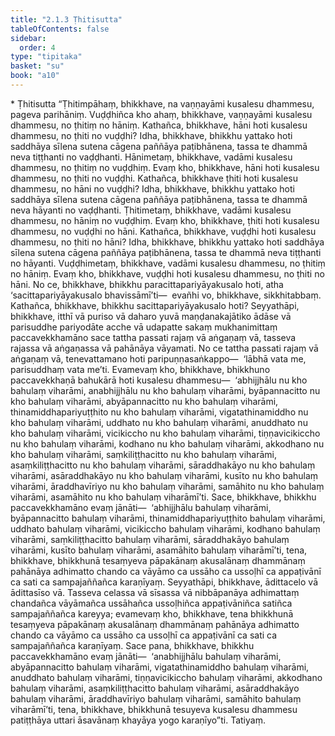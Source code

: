 ```yaml
---
title: "2.1.3 Ṭhitisutta"
tableOfContents: false
sidebar:
  order: 4
type: "tipitaka"
basket: "su"
book: "a10"
---
```



<DynamicBreadcrumb />

<Paragraph type="center" book="a10">
* Ṭhitisutta
</Paragraph>

<Division number="53" book="a10">

<Paragraph number="383" book="a10">
“Ṭhitimpāhaṃ, bhikkhave, na vaṇṇayāmi kusalesu dhammesu, pageva parihāniṃ. Vuḍḍhiñca kho ahaṃ, bhikkhave, vaṇṇayāmi kusalesu dhammesu, no ṭhitiṃ no hāniṃ.
</Paragraph>

<Paragraph number="384" book="a10">
Kathañca, bhikkhave, hāni hoti kusalesu dhammesu, no ṭhiti no vuḍḍhi? Idha, bhikkhave, bhikkhu yattako hoti saddhāya sīlena sutena cāgena paññāya paṭibhānena, tassa te dhammā neva tiṭṭhanti no vaḍḍhanti. Hānimetaṃ, bhikkhave, vadāmi kusalesu dhammesu, no ṭhitiṃ no vuḍḍhiṃ. Evaṃ kho, bhikkhave, hāni hoti kusalesu dhammesu, no ṭhiti no vuḍḍhi.
</Paragraph>

<Paragraph number="385" book="a10">
Kathañca, bhikkhave ṭhiti hoti kusalesu dhammesu, no hāni no vuḍḍhi? Idha, bhikkhave, bhikkhu yattako hoti saddhāya sīlena sutena cāgena paññāya paṭibhānena, tassa te dhammā neva hāyanti no vaḍḍhanti. Ṭhitimetaṃ, bhikkhave, vadāmi kusalesu dhammesu, no hāniṃ no vuḍḍhiṃ. Evaṃ kho, bhikkhave, ṭhiti hoti kusalesu dhammesu, no vuḍḍhi no hāni.
</Paragraph>

<Paragraph number="386" book="a10">
Kathañca, bhikkhave, vuḍḍhi hoti kusalesu dhammesu, no ṭhiti no hāni? Idha, bhikkhave, bhikkhu yattako hoti saddhāya sīlena sutena cāgena paññāya paṭibhānena, tassa te dhammā neva tiṭṭhanti no hāyanti. Vuḍḍhimetaṃ, bhikkhave, vadāmi kusalesu dhammesu, no ṭhitiṃ no hāniṃ. Evaṃ kho, bhikkhave, vuḍḍhi hoti kusalesu dhammesu, no ṭhiti no hāni.
</Paragraph>

<Paragraph number="387" book="a10">
No ce, bhikkhave, bhikkhu paracittapariyāyakusalo hoti, atha ‘sacittapariyāyakusalo bhavissāmī’ti—  evañhi vo, bhikkhave, sikkhitabbaṃ.
</Paragraph>

<Paragraph number="388" book="a10">
Kathañca, bhikkhave, bhikkhu sacittapariyāyakusalo hoti? Seyyathāpi, bhikkhave, itthī vā puriso vā daharo yuvā maṇḍanakajātiko ādāse vā parisuddhe pariyodāte acche vā udapatte sakaṃ mukhanimittaṃ paccavekkhamāno sace tattha passati rajaṃ vā aṅgaṇaṃ vā, tasseva rajassa vā aṅgaṇassa vā pahānāya vāyamati. No ce tattha passati rajaṃ vā aṅgaṇaṃ vā, tenevattamano hoti paripuṇṇasaṅkappo—  ‘lābhā vata me, parisuddhaṃ vata me’ti. Evamevaṃ kho, bhikkhave, bhikkhuno paccavekkhaṇā bahukārā hoti kusalesu dhammesu—  ‘abhijjhālu nu kho bahulaṃ viharāmi, anabhijjhālu nu kho bahulaṃ viharāmi, byāpannacitto nu kho bahulaṃ viharāmi, abyāpannacitto nu kho bahulaṃ viharāmi, thinamiddhapariyuṭṭhito nu kho bahulaṃ viharāmi, vigatathinamiddho nu kho bahulaṃ viharāmi, uddhato nu kho bahulaṃ viharāmi, anuddhato nu kho bahulaṃ viharāmi, vicikiccho nu kho bahulaṃ viharāmi, tiṇṇavicikiccho nu kho bahulaṃ viharāmi, kodhano nu kho bahulaṃ viharāmi, akkodhano nu kho bahulaṃ viharāmi, saṃkiliṭṭhacitto nu kho bahulaṃ viharāmi, asaṃkiliṭṭhacitto nu kho bahulaṃ viharāmi, sāraddhakāyo nu kho bahulaṃ viharāmi, asāraddhakāyo nu kho bahulaṃ viharāmi, kusīto nu kho bahulaṃ viharāmi, āraddhavīriyo nu kho bahulaṃ viharāmi, samāhito nu kho bahulaṃ viharāmi, asamāhito nu kho bahulaṃ viharāmī’ti.
</Paragraph>

<Paragraph number="389" book="a10">
Sace, bhikkhave, bhikkhu paccavekkhamāno evaṃ jānāti—  ‘abhijjhālu bahulaṃ viharāmi, byāpannacitto bahulaṃ viharāmi, thinamiddhapariyuṭṭhito bahulaṃ viharāmi, uddhato bahulaṃ viharāmi, vicikiccho bahulaṃ viharāmi, kodhano bahulaṃ viharāmi, saṃkiliṭṭhacitto bahulaṃ viharāmi, sāraddhakāyo bahulaṃ viharāmi, kusīto bahulaṃ viharāmi, asamāhito bahulaṃ viharāmī’ti, tena, bhikkhave, bhikkhunā tesaṃyeva pāpakānaṃ akusalānaṃ dhammānaṃ pahānāya adhimatto chando ca vāyāmo ca ussāho ca ussoḷhī ca appaṭivānī ca sati ca sampajaññañca karaṇīyaṃ. Seyyathāpi, bhikkhave, ādittacelo vā ādittasīso vā. Tasseva celassa vā sīsassa vā nibbāpanāya adhimattaṃ chandañca vāyāmañca ussāhañca ussoḷhiñca appaṭivāniñca satiñca sampajaññañca kareyya; evamevaṃ kho, bhikkhave, tena bhikkhunā tesaṃyeva pāpakānaṃ akusalānaṃ dhammānaṃ pahānāya adhimatto chando ca vāyāmo ca ussāho ca ussoḷhī ca appaṭivānī ca sati ca sampajaññañca karaṇīyaṃ.
</Paragraph>

<Paragraph number="390" book="a10">
Sace pana, bhikkhave, bhikkhu paccavekkhamāno evaṃ jānāti—  ‘anabhijjhālu bahulaṃ viharāmi, abyāpannacitto bahulaṃ viharāmi, vigatathinamiddho bahulaṃ viharāmi, anuddhato bahulaṃ viharāmi, tiṇṇavicikiccho bahulaṃ viharāmi, akkodhano bahulaṃ viharāmi, asaṃkiliṭṭhacitto bahulaṃ viharāmi, asāraddhakāyo bahulaṃ viharāmi, āraddhavīriyo bahulaṃ viharāmi, samāhito bahulaṃ viharāmī’ti, tena, bhikkhave, bhikkhunā tesuyeva kusalesu dhammesu patiṭṭhāya uttari āsavānaṃ khayāya yogo karaṇīyo”ti.

</Paragraph>
</Division>

<Paragraph number="391" type="center" book="a10">
Tatiyaṃ.
</Paragraph>